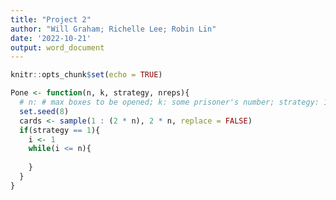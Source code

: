 ```yaml
---
title: "Project 2"
author: "Will Graham; Richelle Lee; Robin Lin"
date: '2022-10-21'
output: word_document
---
```


```r
knitr::opts_chunk$set(echo = TRUE)
```

```r
Pone <- function(n, k, strategy, nreps){
  # n: # max boxes to be opened; k: some prisoner's number; strategy: 1, 2, 3; nreps: # simulations.
  set.seed(8)
  cards <- sample(1 : (2 * n), 2 * n, replace = FALSE)
  if(strategy == 1){
    i <- 1
    while(i <= n){
      
    }
  }
}
```

